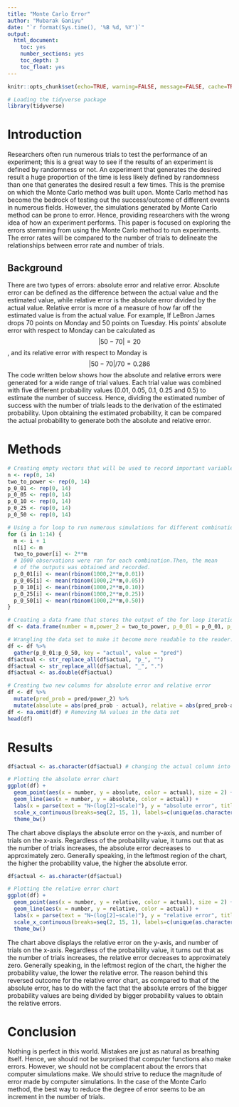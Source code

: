 ```yaml
---
title: "Monte Carlo Error"
author: "Mubarak Ganiyu"
date: "`r format(Sys.time(), '%B %d, %Y')`"
output:
  html_document:
    toc: yes
    number_sections: yes
    toc_depth: 3
    toc_float: yes
---
```



```r
knitr::opts_chunk$set(echo=TRUE, warning=FALSE, message=FALSE, cache=TRUE)
```


```r
# Loading the tidyverse package
library(tidyverse)
```

# Introduction

Researchers often run numerous trials to test the performance of an experiment; this is a great way to see if the results of an experiment is defined by randomness or not. An experiment that generates the desired result a huge proportion of the time is less likely defined by randomness than one that generates the desired result a few times. This is the premise on which the Monte Carlo method was built upon. Monte Carlo method has become the bedrock of testing out the success/outcome of different events in numerous fields. However, the simulations generated by Monte Carlo method can be prone to error. Hence, providing researchers with the wrong idea of how an experiment performs. This paper is focused on exploring the errors stemming from using the Monte Carlo method to run experiments. The error rates will be compared to the number of trials to delineate the relationships between error rate and number of trials.

## Background

There are two types of errors: absolute error and relative error. Absolute error can be defined as the difference between the actual value and the estimated value, while relative error is the absolute error divided by the actual value. Relative error is more of a measure of how far off the estimated value is from the actual value. For example, If LeBron James drops 70 points on Monday and 50 points on Tuesday. His points' absolute error with respect to Monday can be calculated as 
$$|50-70| = 20$$
, and its relative error with respect to Monday is 
$$|50-70|/70 = 0.286$$ 
The code written below shows how the absolute and relative errors were generated for a wide range of trial values. Each trial value was combined with five different probability values (0.01, 0.05, 0.1, 0.25 and 0.5) to estimate the number of success. Hence, dividing the estimated number of success with the number of trials leads to the derivation of the estimated probability. Upon obtaining the estimated probability, it can be compared the actual probability to generate both the absolute and relative error.

# Methods

```r
# Creating empty vectors that will be used to record important variables later
n <- rep(0, 14)
two_to_power <- rep(0, 14)
p_0_01 <- rep(0, 14)
p_0_05 <- rep(0, 14)
p_0_10 <- rep(0, 14)
p_0_25 <- rep(0, 14)
p_0_50 <- rep(0, 14)

# Using a for loop to run numerous simulations for different combinations
for (i in 1:14) {
  m <- i + 1
  n[i] <- m
  two_to_power[i] <- 2**m
  # 1000 observations were ran for each combination.Then, the mean
  # of the outputs was obtained and recorded.
  p_0_01[i] <- mean(rbinom(1000,2**m,0.01))
  p_0_05[i] <- mean(rbinom(1000,2**m,0.05))
  p_0_10[i] <- mean(rbinom(1000,2**m,0.10))
  p_0_25[i] <- mean(rbinom(1000,2**m,0.25))
  p_0_50[i] <- mean(rbinom(1000,2**m,0.50))
}

# Creating a data frame that stores the output of the for loop iteration into columns
df <- data.frame(number = n,power_2 = two_to_power, p_0_01 = p_0_01, p_0_05 = p_0_05, p_0_10 = p_0_10, p_0_25 = p_0_25, p_0_50 = p_0_50)

# Wrangling the data set to make it become more readable to the reader. The probability columns were rearranged into a new column.
df <- df %>% 
  gather(p_0_01:p_0_50, key = "actual", value = "pred")
df$actual <- str_replace_all(df$actual, "p_", "")
df$actual <- str_replace_all(df$actual, "_", ".")
df$actual <- as.double(df$actual)

# Creating two new columns for absolute error and relative error
df <- df %>% 
  mutate(pred_prob = pred/power_2) %>% 
  mutate(absolute = abs(pred_prob - actual), relative = abs(pred_prob-actual)/actual)
df <- na.omit(df) # Removing NA values in the data set
head(df)
```

# Results

```r
df$actual <- as.character(df$actual) # changing the actual column into a character vector

# Plotting the absolute error chart
ggplot(df) +
  geom_point(aes(x = number, y = absolute, color = actual), size = 2) + 
  geom_line(aes(x = number, y = absolute, color = actual)) + 
  labs(x = parse(text = "N~(log[2]~scale)"), y = "absolute error", title = "Absolute error chart") +
  scale_x_continuous(breaks=seq(2, 15, 1), labels=c(unique(as.character(df$power_2)))) + 
  theme_bw()
```
The chart above displays the absolute error on the y-axis, and number of trials on the x-axis. Regardless of the probability value, it turns out that as the number of trials increases, the absolute error decreases to approximately zero. Generally speaking, in the leftmost region of the chart, the higher the probability value, the higher the absolute error.

```r
df$actual <- as.character(df$actual)

# Plotting the relative error chart
ggplot(df) +
  geom_point(aes(x = number, y = relative, color = actual), size = 2) + 
  geom_line(aes(x = number, y = relative, color = actual)) +
  labs(x = parse(text = "N~(log[2]~scale)"), y = "relative error", title = "Relative error chart") +
  scale_x_continuous(breaks=seq(2, 15, 1), labels=c(unique(as.character(df$power_2)))) +
  theme_bw()

```
The chart above displays the relative error on the y-axis, and number of trials on the x-axis. Regardless of the probability value, it turns out that as the number of trials increases, the relative error decreases to approximately zero. Generally speaking, in the leftmost region of the chart, the higher the probability value, the lower the relative error. The reason behind this reversed outcome for the relative error chart, as compared to that of the absolute error, has to do with the fact that the absolute errors of the bigger probability values are being divided by bigger probability values to obtain the relative errors.

# Conclusion

Nothing is perfect in this world. Mistakes are just as natural as breathing itself. Hence, we should not be surprised that computer functions also make errors. However, we should not be complacent about the errors that computer simulations make. We should strive to reduce the magnitude of error made by computer simulations. In the case of the Monte Carlo method, the best way to reduce the degree of error seems to be an increment in the number of trials.



